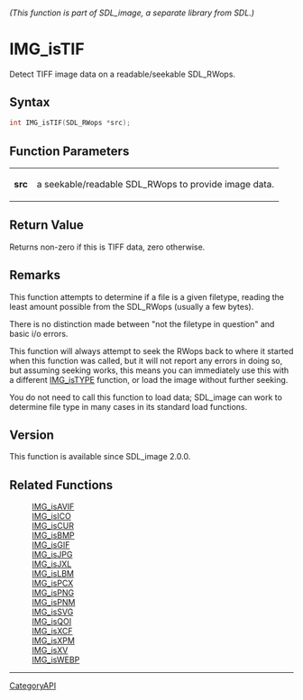 ====== (This function is part of SDL_image, a separate library from SDL.) ======
= IMG_isTIF =

Detect TIFF image data on a readable/seekable SDL_RWops.

== Syntax ==

<syntaxhighlight lang='c'>
int IMG_isTIF(SDL_RWops *src);
</syntaxhighlight>

== Function Parameters ==

{|
|'''src'''
|a seekable/readable SDL_RWops to provide image data.
|}

== Return Value ==

Returns non-zero if this is TIFF data, zero otherwise.

== Remarks ==

This function attempts to determine if a file is a given filetype, reading
the least amount possible from the SDL_RWops (usually a few bytes).

There is no distinction made between "not the filetype in question" and
basic i/o errors.

This function will always attempt to seek the RWops back to where it
started when this function was called, but it will not report any errors in
doing so, but assuming seeking works, this means you can immediately use
this with a different [[IMG_isTYPE]] function, or load the image without
further seeking.

You do not need to call this function to load data; SDL_image can work to
determine file type in many cases in its standard load functions.

== Version ==

This function is available since SDL_image 2.0.0.

== Related Functions ==

:[[IMG_isAVIF]]
:[[IMG_isICO]]
:[[IMG_isCUR]]
:[[IMG_isBMP]]
:[[IMG_isGIF]]
:[[IMG_isJPG]]
:[[IMG_isJXL]]
:[[IMG_isLBM]]
:[[IMG_isPCX]]
:[[IMG_isPNG]]
:[[IMG_isPNM]]
:[[IMG_isSVG]]
:[[IMG_isQOI]]
:[[IMG_isXCF]]
:[[IMG_isXPM]]
:[[IMG_isXV]]
:[[IMG_isWEBP]]

----
[[CategoryAPI]]


